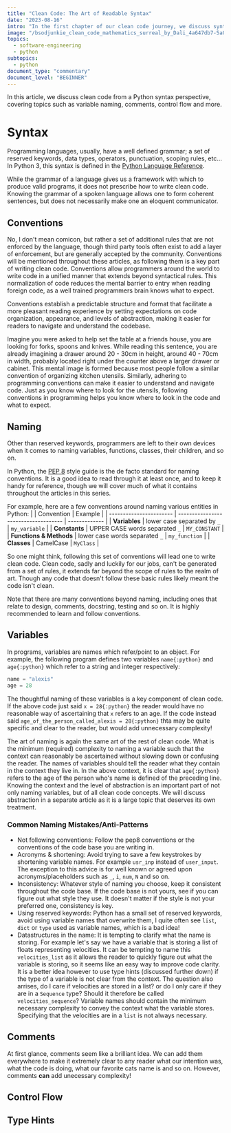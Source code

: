 ```yaml
---
title: "Clean Code: The Art of Readable Syntax"
date: "2023-08-16"
intro: "In the first chapter of our clean code journey, we discuss syntax, starting from the naming of variables, the writing of comments and much more!"
image: "/bsodjunkie_clean_code_mathematics_surreal_by_Dali_4a647db7-5a0d-417c-830c-3eee421fa18a.png"
topics:
  - software-engineering
  - python
subtopics:
  - python
document_type: "commentary"
document_level: "BEGINNER"
---
```


<QuoteComponent
  author="Andrew Hunt and David Thomas"
  text="How you write code is as much a matter of personal style as how you wear your hair. But just as there are bad hair days, there are bad code days."
  source="The Pragmatic Programmer"
/>

In this article, we discuss clean code from a Python syntax perspective, covering topics such as variable naming, comments, control flow and more.

# Syntax

<QuoteComponent
  author="ChatGPT"
  text="Syntax refers to the arrangement of words and phrases to create well-formed sentences in a language."
/>

Programming languages, usually, have a well defined grammar; a set of reserved keywords,
data types, operators, punctuation, scoping rules, etc... In Python 3, this syntax
is defined in the [Python Language Reference](https://docs.python.org/3/reference/index.html).

While the grammar of a language gives us a framework with which to produce valid programs, it does not prescribe how to write clean code. Knowing the grammar of a spoken language allows one to form coherent sentences, but does not necessarily make one an eloquent communicator.

## Conventions

No, I don't mean comicon, but rather a set of additional rules that are not enforced by the language, though third party tools often exist to add a layer of enforcement, but are generally accepted by the community. Conventions will be mentioned throughout these articles, as following them is a key part of writing clean code. Conventions allow programmers around the world to write code in a unified manner that extends beyond syntactical rules. This normalization of code reduces the mental barrier to entry when reading foreign code, as a well trained programmers brain knows what to expect.

Conventions establish a predictable structure and format that facilitate a more pleasant reading experience by setting expectations on code organization, appearance, and levels of abstraction, making it easier for readers to navigate and understand the codebase.

Imagine you were asked to help set the table at a friends house, you are looking for forks, spoons and knives. While reading this sentence, you are already imagining a drawer around 20 - 30cm in height, around 40 - 70cm in width, probably located right under the counter above a larger drawer or cabinet. This mental image is formed because most people follow a similar convention of organizing kitchen utensils. Similarly, adhering to programming conventions can make it easier to understand and navigate code. Just as you know where to look for the utensils, following conventions in programming helps you know where to look in the code and what to expect.

## Naming

Other than reserved keywords, programmers are left to their own devices when it comes to naming variables, functions, classes, their children, and so on.

In Python, the [PEP 8](https://www.python.org/dev/peps/pep-0008/) style guide is the de facto standard for naming conventions. It is a good idea to read through it at least once, and to keep it handy for reference, though we will cover much of what it contains throughout the articles in this series.

For example, here are a few conventions around naming various entities in Python:
| | Convention | Example |
| ----------------------- | ------------------------------------ | ------------- |
| **Variables** | lower case separated by `_` | `my_variable` |
| **Constants** | UPPER CASE words separated `_` | `MY_CONSTANT` |
| **Functions & Methods** | lower case words separated `_` | `my_function` |
| **Classes** | CamelCase | `MyClass` |

So one might think, following this set of conventions will lead one to write clean code. Clean code, sadly and luckily for our jobs, can't be generated from a set of rules, it extends far beyond the scope of rules to the realm of art. Though any code that doesn't follow these basic rules likely meant the code isn't clean.

Note that there are many conventions beyond naming, including ones that relate to design, comments, docstring, testing and so on. It is highly recommended to learn and follow conventions.

## Variables

In programs, variables are names which refer/point to an object. For example, the following program defines two variables `name{:python}` and `age{:python}` which refer to a string and integer respectively:

```python
name = "alexis"
age = 28
```

The thoughtful naming of these variables is a key component of clean code. If the above code just said `x = 28{:python}` the reader would have no reasonable way of ascertaining that `x` refers to an age. If the code instead said `age_of_the_person_called_alexis = 28{:python}` thta may be quite specific and clear to the reader, but would add unnecessary complexity!

The art of naming is again the same art of the rest of clean code. What is the minimum (required) complexity to naming a variable such that the context can reasonably be ascertained without slowing down or confusing the reader. The names of variables should tell the reader what they contain in the context they live in. In the above context, it is clear that `age{:python}` refers to the age of the person who's name is defined of the preceding line. Knowing the context and the level of abstraction is an important part of not only naming variables, but of all clean code concepts. We will discuss abstraction in a separate article as it is a large topic that deserves its own treatment.

### Common Naming Mistakes/Anti-Patterns

- Not following conventions: Follow the pep8 conventions or the conventions of the code base you are writing in.
- Acronyms & shortening: Avoid trying to save a few keystrokes by shortening variable names. For example `usr_inp` instead of `user_input`. The exception to this advice is for well known or agreed upon acronyms/placeholders such as `_`, `i`, `num`, `N` and so on.
- Inconsistency: Whatever style of naming you choose, keep it consistent throughout the code base. If the code base is not yours, see if you can figure out what style they use. It doesn't matter if the style is not your preferred one, consistency is key.
- Using reserved keywords: Python has a small set of reserved keywords, avoid using variable names that overwrite them, I quite often see `list`, `dict` or `type` used as variable names, which is a bad idea!
- Datastructures in the name: It is tempting to clarify what the name is storing. For example let's say we have a variable that is storing a list of floats representing velocities. It can be tempting to name this `velocities_list` as it allows the reader to quickly figure out what the variable is storing, so it seems like an easy way to improve code clarity. It is a better idea however to use type hints (discussed further down) if the type of a variable is not clear from the context. The question also arrises, do I care if velocities are stored in a list? or do I only care if they are in a `Sequence` type? Should it therefore be called `velocities_sequence`? Variable names should contain the minimum necessary complexity to convey the context what the variable stores. Specifying that the velocities are in a `list` is not always necessary.

## Comments

<QuoteComponent
  author="Many Programmers"
  text="Clean cde is self-documenting!"
/>

At first glance, comments seem like a brilliant idea. We can add them everywhere to make it extremely clear to any reader what our intention was, what the code is doing, what our favorite cats name is and so on. However, comments **can** add unecessary complexity!

## Control Flow

## Type Hints
